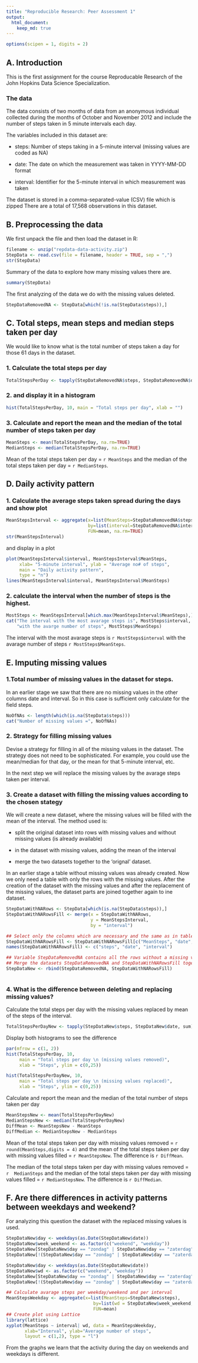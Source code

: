 ```yaml
---
title: "Reproducible Research: Peer Assessment 1"
output: 
  html_document:
    keep_md: true
---
```


```r
options(scipen = 1, digits = 2)
```

## A. Introduction

This is the first assignment for the course Reproducable Research of the John Hopkins Data Science Specialization.

### The data

The data consists of two months of data from an anonymous individual collected during the months of October and November 2012 and include the number of steps taken in 5 minute intervals each day.

The variables included in this dataset are:

- steps: Number of steps taking in a 5-minute interval (missing values are coded as NA)

- date: The date on which the measurement was taken in YYYY-MM-DD format

- interval: Identifier for the 5-minute interval in which measurement was taken

The dataset is stored in a comma-separated-value (CSV) file which is zipped
There are a total of 17,568 observations in this dataset.

## B. Preprocessing the data

We first unpack the file and then load the dataset in R:

```r
filename <- unzip("repdata-data-activity.zip")
StepData <- read.csv(file = filename, header = TRUE, sep = ",")
str(StepData)
```

Summary of the data to explore how many missing values there are.
```r
summary(StepData)
```

The first analyzing of the data we do with the missing values deleted.

```r
StepDataRemovedNA <- StepData[which(!is.na(StepData$steps)),]
```

## C. Total steps, mean steps and median steps taken per day

We would like to know what is the total number of steps taken a day for those 61 days in the dataset.

### 1. Calculate the total steps per day
```r
TotalStepsPerDay <- tapply(StepDataRemovedNA$steps, StepDataRemovedNA$date, sum)
```

### 2. and display it in a histogram

```r
hist(TotalStepsPerDay, 10, main = "Total steps per day", xlab = "")
```

### 3. Calculate and report the mean and the median of the total number of steps taken per day

```r
MeanSteps <- mean(TotalStepsPerDay, na.rm=TRUE)
MedianSteps <- median(TotalStepsPerDay, na.rm=TRUE)
```

Mean of the total steps taken per day =  `r MeanSteps` and the median of the total steps taken per day = `r MedianSteps`.


## D. Daily activity pattern

### 1. Calculate the average steps taken spread during the days and show plot

```r
MeanStepsInterval <- aggregate(x=list(MeanSteps=StepDataRemovedNA$steps), 
                               by=list(interval=StepDataRemovedNA$interval), 
                               FUN=mean, na.rm=TRUE)
str(MeanStepsInterval)
```

and display in a plot

```r
plot(MeanStepsInterval$interval, MeanStepsInterval$MeanSteps, 
     xlab= "5-minute interval", ylab = "Average no# of steps", 
     main = "Daily activity pattern", 
     type = "n")
lines(MeanStepsInterval$interval, MeanStepsInterval$MeanSteps)
```

### 2. calculate the interval when the number of steps is the highest.

```r
MostSteps <- MeanStepsInterval[which.max(MeanStepsInterval$MeanSteps),]
cat("The interval with the most avarage steps is", MostSteps$interval, 
    "with the avarge number of steps", MostSteps$MeanSteps)
```

The interval with the most avarage steps is `r MostSteps$interval` with the avarage number of steps `r MostSteps$MeanSteps`.

    
## E. Imputing missing values

### 1.Total number of missing values in the dataset for steps. 

In an earlier stage we saw that there are no missing values in the other columns date and interval. So in this case is sufficient only calculate for the field steps.
```r
NoOfNAs <- length(which(is.na(StepData$steps)))
cat("Number of missing values =", NoOfNAs)
```

### 2. Strategy for filling missing values

Devise a strategy for filling in all of the missing values in the dataset. The strategy does not need to be sophisticated. For example, you could use the mean/median for that day, or the mean for that 5-minute interval, etc.

In the next step we will replace the missing values by the avarage steps taken per interval.


### 3. Create a dataset with filling the missing values according to the chosen stategy

We will create a new dataset, where the missing values will be filled with the mean of the interval.
The method used is:

- split the original dataset into rows with missing values and without missing values (is already available)

- in the dataset with missing values, adding the mean of the interval

- merge the two datasets together to the 'orignal' dataset.

In an earlier stage a table without missing values was already created. Now we only need a table with only the rows with the missing values.
After the creation of the dataset with the missing values and after the replacement of the missing values, the dataset parts are joined together again to ine dataset.

```r
StepDataWithNARows <- StepData[which(is.na(StepData$steps)),]
StepDataWithNARowsFill <- merge(x = StepDataWithNARows, 
                                y = MeanStepsInterval, 
                                by = "interval")

## Select only the columns which are necessary and the same as in table StepDataRemovedNA
StepDataWithNARowsFill <- StepDataWithNARowsFill[c("MeanSteps", "date", "interval") ]
names(StepDataWithNARowsFill) <- c("steps", "date", "interval")

## Variable StepDataRemovedNA contains all the rows without a missing value
## Merge the datasets StepDataRemovedNA and StepDataWithNARowsFill together
StepDataNew <- rbind(StepDataRemovedNA, StepDataWithNARowsFill)
     
```

### 4. What is the difference between deleting and replacing missing values?

Calculate the total steps per day with the missing values replaced by mean of the steps of the interval.
```r
TotalStepsPerDayNew <- tapply(StepDataNew$steps, StepDataNew$date, sum)
```

Display both histograms to see the difference
```r
par(mfrow = c(1, 2))
hist(TotalStepsPerDay, 10, 
     main = "Total steps per day \n (missing values removed)", 
     xlab = "Steps", ylim = c(0,25))

hist(TotalStepsPerDayNew, 10, 
     main = "Total steps per day \n (missing values replaced)", 
     xlab = "Steps", ylim = c(0,25))
```


Calculate and report the mean and the median of the total number of steps taken per day

```r
MeanStepsNew <- mean(TotalStepsPerDayNew)
MedianStepsNew <- median(TotalStepsPerDayNew)
DiffMean <- MeanStepsNew - MeanSteps
DiffMedian <- MedianStepsNew - MedianSteps

```

Mean of the total steps taken per day with missing values removed = `r  round(MeanSteps,digits = 4)` and the mean of the total steps taken per day with missing values filled = `r MeanStepsNew`. The difference is `r DiffMean`.

The median of the total steps taken per day with missing values removed = `r  MedianSteps` and the median of the total steps taken per day with missing values filled = `r MedianStepsNew`. The difference is `r DiffMedian`.


## F. Are there differences in activity patterns between weekdays and weekend?

For analyzing this question the dataset with the replaced missing values is used.

```r
StepDataNew$day <- weekdays(as.Date(StepDataNew$date))
StepDataNew$week_weekend <- as.factor(c("weekend", "weekday"))
StepDataNew[StepDataNew$day == "zondag" | StepDataNew$day == "zaterdag", 5] <- factor("weekend")
StepDataNew[!(StepDataNew$day == "zondag" | StepDataNew$day == "zaterdag"), 5] <- factor("weekday")

StepDataNew$day <- weekdays(as.Date(StepDataNew$date))
StepDataNew$wd <- as.factor(c("weekend", "weekday"))
StepDataNew[StepDataNew$day == "zondag" | StepDataNew$day == "zaterdag", 5] <- factor("weekend")
StepDataNew[!(StepDataNew$day == "zondag" | StepDataNew$day == "zaterdag"), 5] <- factor("weekday")

```


```r
## Calculate avarage steps per weekday/weekend and per interval
MeanStepsWeekday <- aggregate(x=list(MeanSteps=StepDataNew$steps), 
                                 by=list(wd = StepDataNew$week_weekend, interval=StepDataNew$interval), 
                                 FUN=mean)
## Create plot using Lattice
library(lattice)
xyplot(MeanSteps ~ interval| wd, data = MeanStepsWeekday, 
       xlab="Interval", ylab="Average number of steps",
       layout = c(1,2), type = "l")

```

From the graphs we learn that the activity during the day on weekends and weekdays is different.